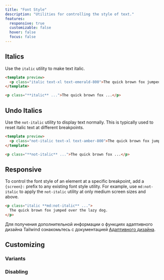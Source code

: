 ```yaml
---
title: "Font Style"
description: "Utilities for controlling the style of text."
features:
  responsive: true
  customizable: false
  hover: false
  focus: false
---
```




## Italics

Use the `italic` utility to make text italic.

```html emerald
<template preview>
  <p class="italic text-xl text-emerald-800">The quick brown fox jumped over the lazy dog.</p>
</template>

<p class="**italic** ...">The quick brown fox ...</p>
```

## Undo Italics

Use the `not-italic` utility to display text normally. This is typically used to reset italic text at different breakpoints.

```html amber
<template preview>
  <p class="not-italic text-xl text-amber-800">The quick brown fox jumped over the lazy dog.</p>
</template>

<p class="**not-italic** ...">The quick brown fox ...</p>
```

## Responsive

To control the font style of an element at a specific breakpoint, add a `{screen}:` prefix to any existing font style utility. For example, use `md:not-italic` to apply the `not-italic` utility at only medium screen sizes and above.

```html
<p class="italic **md:not-italic** ...">
  The quick brown fox jumped over the lazy dog.
</p>
```

Для получения дополнительной информации о функциях адаптивного дизайна Tailwind ознакомьтесь с документацией [Адаптивного дизайна](/docs/responsive-design).

## Customizing

### Variants

<Variants plugin="fontStyle" />

### Disabling

<Disabling plugin="fontStyle" />
